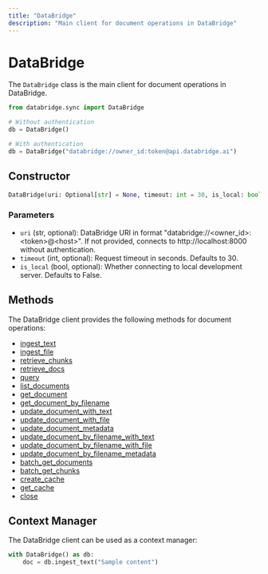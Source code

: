 ```yaml
---
title: "DataBridge"
description: "Main client for document operations in DataBridge"
---
```


# DataBridge

The `DataBridge` class is the main client for document operations in DataBridge.

```python
from databridge.sync import DataBridge

# Without authentication
db = DataBridge()

# With authentication
db = DataBridge("databridge://owner_id:token@api.databridge.ai")
```

## Constructor

```python
DataBridge(uri: Optional[str] = None, timeout: int = 30, is_local: bool = False)
```

### Parameters

- `uri` (str, optional): DataBridge URI in format "databridge://&lt;owner_id&gt;:&lt;token&gt;@&lt;host&gt;". If not provided, connects to http://localhost:8000 without authentication.
- `timeout` (int, optional): Request timeout in seconds. Defaults to 30.
- `is_local` (bool, optional): Whether connecting to local development server. Defaults to False.

## Methods

The DataBridge client provides the following methods for document operations:

- [ingest_text](/python-sdk/ingest_text)
- [ingest_file](/python-sdk/ingest_file)
- [retrieve_chunks](/python-sdk/retrieve_chunks)
- [retrieve_docs](/python-sdk/retrieve_docs)
- [query](/python-sdk/query)
- [list_documents](/python-sdk/list_documents)
- [get_document](/python-sdk/get_document)
- [get_document_by_filename](/python-sdk/get_document_by_filename)
- [update_document_with_text](/python-sdk/update_document_with_text)
- [update_document_with_file](/python-sdk/update_document_with_file)
- [update_document_metadata](/python-sdk/update_document_metadata)
- [update_document_by_filename_with_text](/python-sdk/update_document_by_filename_with_text)
- [update_document_by_filename_with_file](/python-sdk/update_document_by_filename_with_file)
- [update_document_by_filename_metadata](/python-sdk/update_document_by_filename_metadata)
- [batch_get_documents](/python-sdk/batch_get_documents)
- [batch_get_chunks](/python-sdk/batch_get_chunks)
- [create_cache](/python-sdk/create_cache)
- [get_cache](/python-sdk/get_cache)
- [close](/python-sdk/close)

## Context Manager

The DataBridge client can be used as a context manager:

```python
with DataBridge() as db:
    doc = db.ingest_text("Sample content")
``` 